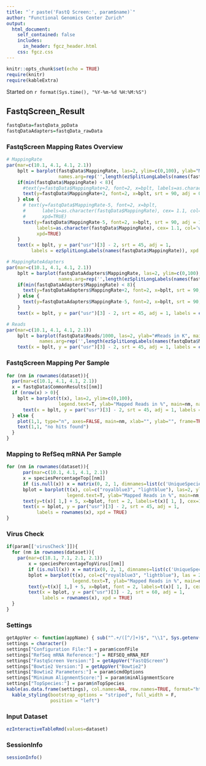 ```yaml
---
title: "`r paste('FastQ Screen:', param$name)`"
author: "Functional Genomics Center Zurich"
output: 
  html_document:
    self_contained: false
    includes:
      in_header: fgcz_header.html
    css: fgcz.css
---
```


```r
knitr::opts_chunk$set(echo = TRUE)
require(knitr)
require(kableExtra)
```
Started on `r format(Sys.time(), "%Y-%m-%d %H:%M:%S")`

## FastqScreen_Result {.tabset}

```r
fastqData=fastqData_ppData
fastqDataAdapters=fastqData_rawData
```


### FastqScreen Mapping Rates Overview

```r
# MappingRate
par(mar=c(10.1, 4.1, 4.1, 2.1))
    bplt = barplot(fastqData$MappingRate, las=2, ylim=c(0,100), ylab="MappedReads in %", main="Overall MappingRate", col="royalblue3",
                   names.arg=rep('',length(ezSplitLongLabels(names(fastqData$MappingRate)))))
    if(min(fastqData$MappingRate) < 8){
      #text(y=fastqData$MappingRate+2, font=2, x=bplt, labels=as.character(fastqData$MappingRate), cex= 1, xpd=TRUE)
      text(y=fastqData$MappingRate+2, font=2, x=bplt, srt = 90, adj = 0, labels=as.character(fastqData$MappingRate), cex= 1, xpd=TRUE)
    } else {
      # text(y=fastqData$MappingRate-5, font=2, x=bplt, 
      #      labels=as.character(fastqData$MappingRate), cex= 1.1, col='white', 
      #      xpd=TRUE)
      text(y=fastqData$MappingRate-5, font=2, x=bplt, srt = 90, adj = 1,
           labels=as.character(fastqData$MappingRate), cex= 1.1, col='white', 
           xpd=TRUE)
    }
    text(x = bplt, y = par("usr")[3] - 2, srt = 45, adj = 1, 
         labels = ezSplitLongLabels(names(fastqData$MappingRate)), xpd = TRUE)

# MappingRateAdapters
par(mar=c(10.1, 4.1, 4.1, 2.1))
    bplt = barplot(fastqDataAdapters$MappingRate, las=2, ylim=c(0,100), ylab="MappedReads in %", main="MappingRate to Adapters without trimming", col="royalblue3",
                   names.arg=rep('',length(ezSplitLongLabels(names(fastqDataAdapters$MappingRate)))))
    if(min(fastqDataAdapters$MappingRate) < 8){
      text(y=fastqDataAdapters$MappingRate+2, font=2, x=bplt, srt = 90, adj = 0, labels=as.character(fastqDataAdapters$MappingRate), cex= 1, xpd=TRUE)
    } else {
      text(y=fastqDataAdapters$MappingRate-5, font=2, x=bplt, srt = 90, adj = 1, labels=as.character(fastqDataAdapters$MappingRate), cex= 1.1, col='white', xpd=TRUE)
    }
    text(x = bplt, y = par("usr")[3] - 2, srt = 45, adj = 1, labels = ezSplitLongLabels(names(fastqDataAdapters$MappingRate)), xpd = TRUE)

# Reads
par(mar=c(10.1, 4.1, 4.1, 2.1))
    bplt = barplot(fastqData$Reads/1000, las=2, ylab="#Reads in K", main="ProcessedReads", col="lightblue",
            names.arg=rep('',length(ezSplitLongLabels(names(fastqData$MappingRate)))))
    text(x = bplt, y = par("usr")[3] - 2, srt = 45, adj = 1, labels = ezSplitLongLabels(names(fastqData$MappingRate)), xpd = TRUE)
```

### FastqScreen Mapping Per Sample

```r
for (nm in rownames(dataset)){
  par(mar=c(10.1, 4.1, 4.1, 2.1))
  x = fastqData$CommonResults[[nm]]
  if (nrow(x) > 0){
    bplt = barplot(t(x), las=2, ylim=c(0,100), 
                   legend.text=T, ylab="Mapped Reads in %", main=nm, names.arg=rep('', nrow(x)))
      text(x = bplt, y = par("usr")[3] - 2, srt = 45, adj = 1, labels = rownames(x), xpd = TRUE)
  } else {
    plot(1,1, type="n", axes=FALSE, main=nm, xlab="", ylab="", frame=TRUE)
    text(1,1, "no hits found")
  }
}
```

### Mapping to RefSeq mRNA Per Sample

```r
for (nm in rownames(dataset)){
      par(mar=c(10.1, 4.1, 4.1, 2.1))
      x = speciesPercentageTop[[nm]]
      if (is.null(x)) x = matrix(0, 2, 1, dimnames=list(c('UniqueSpeciesHits','MultipleSpeciesHits'),'Misc'))
      bplot = barplot(t(x), col=c("royalblue3", "lightblue"), las=2, ylim=c(0,100),
                      legend.text=T, ylab="Mapped Reads in %", main=nm, names.arg=rep('',nrow(x)) )
      text(y=t(x)[ 1,] + 5, x=bplot, font = 2, labels=t(x)[ 1, ], cex=1.1, col='black')
      text(x = bplot, y = par("usr")[3] - 2, srt = 45, adj = 1, 
           labels = rownames(x), xpd = TRUE)
}
```

### Virus Check

```r
if(param[['virusCheck']]){
  for (nm in rownames(dataset)){ 
    par(mar=c(18.1, 7.1, 2.1, 2.1))
        x = speciesPercentageTopVirus[[nm]]
        if (is.null(x)) x = matrix(0, 2, 1, dimnames=list(c('UniqueSpeciesHits','MultipleSpeciesHits'),'Misc'))
        bplot = barplot(t(x), col=c("royalblue3", "lightblue"), las = 2, ylim = c(0,100),
                        legend.text=T, ylab="Mapped Reads in %", main=nm, names.arg=rep('',nrow(x)) )
        text(y=t(x)[ 1,] + 5, x=bplot, font = 2, labels=t(x)[ 1, ], cex = 1.1, col = 'black')
        text(x = bplot, y = par("usr")[3] - 2, srt = 60, adj = 1, 
             labels = rownames(x), xpd = TRUE)
  }
}
```

### Settings
```r
getAppVer <- function(appName) { sub("^.+/([^/]+)$", "\\1", Sys.getenv(appName)) }
settings = character()
settings["Configuration File:"] = param$confFile
settings["RefSeq mRNA Reference:"] = REFSEQ_mRNA_REF
settings["FastqScreen Version:"] = getAppVer("FastQScreen")
settings["Bowtie2 Version:"] = getAppVer("Bowtie2")
settings["Bowtie2 Parameters:"] = param$cmdOptions
settings["Minimum AlignmentScore:"] = param$minAlignmentScore
settings["TopSpecies:"] = param$nTopSpecies
kable(as.data.frame(settings), col.names=NA, row.names=TRUE, format="html") %>%
  kable_styling(bootstrap_options = "striped", full_width = F,
                position = "left")
```


### Input Dataset
```r
ezInteractiveTableRmd(values=dataset)
```

### SessionInfo
```r
sessionInfo()
```

